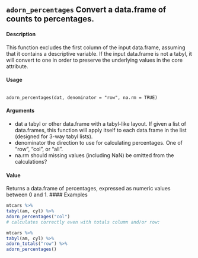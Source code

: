 ## ``adorn_percentages`` Convert a data.frame of counts to percentages.

#### Description
This function excludes the first column of the input data.frame, assuming that it contains a descriptive
variable. If the input data.frame is not a tabyl, it will convert to one in order to preserve the
underlying values in the core attribute.

#### Usage 
<pre><code>
adorn_percentages(dat, denominator = "row", na.rm = TRUE)
</code></pre> 

#### Arguments
* dat a tabyl or other data.frame with a tabyl-like layout. If given a list of data.frames,
this function will apply itself to each data.frame in the list (designed for 3-way
tabyl lists).
* denominator the direction to use for calculating percentages. One of "row", "col", or "all".
* na.rm should missing values (including NaN) be omitted from the calculations?

#### Value
Returns a data.frame of percentages, expressed as numeric values between 0 and 1.
#### Examples
```r
mtcars %>%
tabyl(am, cyl) %>%
adorn_percentages("col")
# calculates correctly even with totals column and/or row:
```
```r
mtcars %>%
tabyl(am, cyl) %>%
adorn_totals("row") %>%
adorn_percentages()
```
